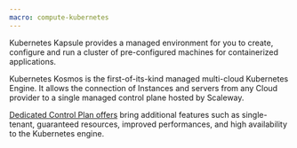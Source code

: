 ```yaml
---
macro: compute-kubernetes
---
```


Kubernetes Kapsule provides a managed environment for you to create, configure and run a cluster of pre-configured machines for containerized applications. 

Kubernetes Kosmos is the first-of-its-kind managed multi-cloud Kubernetes Engine. It allows the connection of Instances and servers from any Cloud provider to a single managed control plane hosted by Scaleway.

[Dedicated Control Plan offers](https://www.scaleway.com/en/kubernetes-dedicated-control-plane/) bring additional features such as single-tenant, guaranteed resources, improved performances, and high availability to the Kubernetes engine.